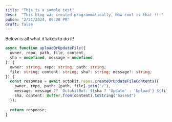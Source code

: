 ```yaml
---
title: "This is a sample test"
desc:  "This blog was created programmatically, How cool is that !!!"
pubon: "2/21/2024, 09:28 PM"
draft: false
---
```


Below is all what it takes to do it!

```ts
async function uploadOrUpdateFile({
  owner, repo, path, file, content, 
  sha = undefined, message = undefined
}: {
  owner: string; repo: string; path: string;
  file: string; content: string; sha?: string; message?: string;
}) {
  const response = await octokit.repos.createOrUpdateFileContents({
    owner, repo, path: [path, file].join("/"),
    message: message ?? `OctokitBot: ${sha ? 'Update' : 'Upload'} ${file}`,
    sha, content: Buffer.from(content).toString("base64")
  });
  
  return response;
}
```